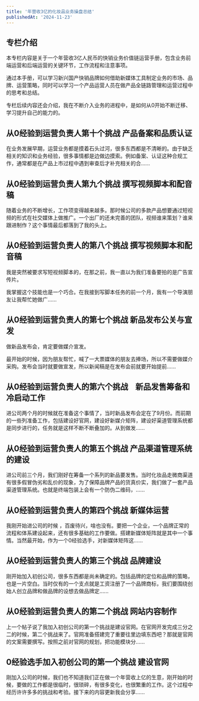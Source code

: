 ```yaml
---
title: '年营收3亿的化妆品业务操盘总结'
publishedAt: '2024-11-23'
---
```


## 专栏介绍

本专栏内容是关于一个年营收3亿人民币的快销业务价值链运营手册，包含业务前端运营和后端运营的关键环节，工作流程和注意事项。

通过本手册，可以学习新兴国产快销品牌如何借助新媒体工具制定业务的市场、品牌、运营策略，同时可以学习一个产品运营人员在做产品全链路管理和运营过程中的思考和总结。

专栏后续内容还会介绍，我在不断介入业务的进程中，是如何从0开始不断迁移、学习提升自己的能力的。



## 从0经验到运营负责人第十个挑战  产品备案和品质认证
在业务发展早期，运营业务都是摸着石头过河，很多东西都是不清晰的。由于缺乏相关的知识和业务经验，很多事情都是边做边摸索。例如备案、认证这种合规工作，通常都是在产品上市过程中遇到审查后才补充相关的合......

## 从0经验到运营负责人第九个挑战 撰写视频脚本和配音稿
随着业务的不断增长，工作项变得越来越多。那时候公司的多款产品想要通过短视频的形式在社交媒体上做推广。一个出厂的还未完善的团队，视频谁来策划？谁来跟进制作？这个事情最后都落到了我的头上。

## 从0经验到运营负责人的第八个挑战  撰写视频脚本和配音稿
我是突然被要求写短视频脚本的，在那之前，我一直以为我们准备要拍的是广告宣传片。

我掌握这个技能也是一个巧合。在我接到写脚本任务的前一个月，我有一个导演朋友让我帮忙她做广......

## 从0经验到运营负责人的第七个挑战  新品发布公关与宣发
做新品发布会，肯定要做媒介宣发。

最开始的时候，因为朋友帮忙，喊了一大票媒体的朋友去捧场，所以不需要做媒介采购。发布会当时就要做宣发，所以新闻稿是在发布会前就要开始提前......

## 从0经验到运营负责人的第六个挑战    新品发售筹备和冷启动工作
进公司两个月的时候就在准备这个事情了，当时新品发布会定在了9月份。而前期的一些列准备工作，包括建设好官网，建设好新媒介矩阵，建设好渠道管理系统都是同步进行的，任务就是这样不断不断叠加的。从到做发......

## 从0经验到运营负责人的第五个挑战   产品渠道管理系统的建设
进公司前三个月，我们刚好在筹备一个系列的新品要发售。当时化妆品走微商渠道有很多假冒伪劣和乱价的现象，为了保障品牌产品的货真价实，我们做了一套产品渠道管理系统。也就是终端包装上会有一个防伪二维码，......

## 从0经验到运营负责人的第四个挑战   新媒体运营
我刚开始进公司的时候 ，百废待兴，啥也没有。要把一个企业，一个品牌正常的流程和体系建设起来，还有很多基础的工作要做。搭建新媒体矩阵就是其中一个事情。当然最开始，作为一个0经验选手，对新媒体矩阵这......

## 从0经验到运营负责人的第三个挑战 品牌建设
刚开始加入初创公司，很多东西都是尚未确定的。包括品牌的定位和品牌的策略，也是一片空白。当时仅有的一个支点就是工资注册了一个品牌商标，我们要围绕创始人创立品牌和做品牌的设想去做品牌定......

## 从0经验到运营负责人的第二个挑战 网站内容制作
上一个帖子说了我加入初创公司的第一个挑战是建设官网。在官网开发完成三分之二的时候，第二个挑战来了。官网准备搭建完了重要往里边填东西吧？那就是官网的文案需要撰写。按照之前对官网的规划，把功能模块分......

## 0经验选手加入初创公司的第一个挑战  建设官网
刚加入公司的时候，我们也不知道我们正在做一个年营收上亿的生意，刚开始的时候，要做的工作都是很临时，很琐碎，有很多变化，也很繁重的工作。这个过程中经历许许多多的挑战和考验。接下来的内容更新我会分享......

